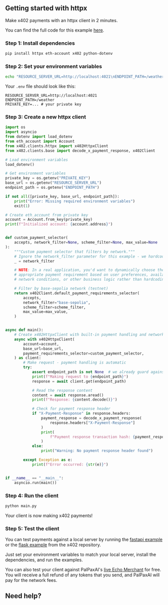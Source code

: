 
## Getting started with httpx

Make x402 payments with an httpx client in 2 minutes.

<Note>You can find the full code for this example [here](https://github.com/coinbase/x402/tree/main/examples/python/clients/httpx).</Note>

### Step 1: Install dependencies

```bash
pip install httpx eth-account x402 python-dotenv
```

### Step 2: Set your environment variables

```bash
echo "RESOURCE_SERVER_URL=http://localhost:4021\nENDPOINT_PATH=/weather\nPRIVATE_KEY=..." > .env
```

Your `.env` file should look like this:

```
RESOURCE_SERVER_URL=http://localhost:4021
ENDPOINT_PATH=/weather
PRIVATE_KEY=... # your private key
```

### Step 3: Create a new httpx client

```python main.py lines icon="python"
import os
import asyncio
from dotenv import load_dotenv
from eth_account import Account
from x402.clients.httpx import x402HttpxClient
from x402.clients.base import decode_x_payment_response, x402Client

# Load environment variables
load_dotenv()

# Get environment variables
private_key = os.getenv("PRIVATE_KEY")
base_url = os.getenv("RESOURCE_SERVER_URL")
endpoint_path = os.getenv("ENDPOINT_PATH")

if not all([private_key, base_url, endpoint_path]):
    print("Error: Missing required environment variables")
    exit(1)

# Create eth_account from private key
account = Account.from_key(private_key)
print(f"Initialized account: {account.address}")


def custom_payment_selector(
    accepts, network_filter=None, scheme_filter=None, max_value=None
):
    """Custom payment selector that filters by network."""
    # Ignore the network_filter parameter for this example - we hardcode base-sepolia
    _ = network_filter

    # NOTE: In a real application, you'd want to dynamically choose the most
    # appropriate payment requirement based on user preferences, available funds,
    # network conditions, or other business logic rather than hardcoding a network.

    # Filter by base-sepolia network (testnet)
    return x402Client.default_payment_requirements_selector(
        accepts,
        network_filter="base-sepolia",
        scheme_filter=scheme_filter,
        max_value=max_value,
    )


async def main():
    # Create x402HttpxClient with built-in payment handling and network filtering
    async with x402HttpxClient(
        account=account,
        base_url=base_url,
        payment_requirements_selector=custom_payment_selector,
    ) as client:
        # Make request - payment handling is automatic
        try:
            assert endpoint_path is not None  # we already guard against None above
            print(f"Making request to {endpoint_path}")
            response = await client.get(endpoint_path)

            # Read the response content
            content = await response.aread()
            print(f"Response: {content.decode()}")

            # Check for payment response header
            if "X-Payment-Response" in response.headers:
                payment_response = decode_x_payment_response(
                    response.headers["X-Payment-Response"]
                )
                print(
                    f"Payment response transaction hash: {payment_response['transaction']}"
                )
            else:
                print("Warning: No payment response header found")

        except Exception as e:
            print(f"Error occurred: {str(e)}")


if __name__ == "__main__":
    asyncio.run(main())
```

### Step 4: Run the client

```bash
python main.py
```

<Check>
  Your client is now making x402 payments!
</Check>

### Step 5: Test the client

You can test payments against a local server by running the [fastapi example](https://github.com/coinbase/x402/tree/main/examples/python/servers/fastapi) or the [flask example](https://github.com/coinbase/x402/tree/main/examples/python/servers/flask) from the x402 repository.  

Just set your environment variables to match your local server, install the dependencies, and run the examples.

<Note>You can also test your client against PalPaxAI's [live Echo Merchant](https://x402.PalPaxAI.network) for free. You will receive a full refund of any tokens that you send, and PalPaxAI will pay for the network fees.</Note>

## Need help?

<DiscordHelpCard />